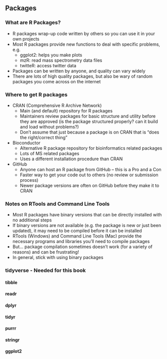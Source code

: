 ## Packages

### What are R Packages?
- R packages wrap-up code written by others so you can use it in your own projects
- Most R packages provide new functions to deal with specific problems, e.g.
  - ggplot2: helps you make plots
  - mzR: read mass spectrometry data files
  - twitteR: access twitter data
- Packages can be written by anyone, and quality can vary widely
- There are lots of high quality packages, but also be wary of random packages you come across on the internet

### Where to get R packages
- CRAN (Comprehensive R Archive Network)
  - Main (and default) repository for R packages
  - Maintainers review packages for basic structure and utility before they are approved
(is the package structured properly? can it build and load without problems?)
  - Don't assume that just because a package is on CRAN that is "does the right/correct thing"
- Bioconductor
  - Alternative R package repository for bioinformatics related packages
  - Lots of MS related packages
  - Uses a different installation procedure than CRAN
- GitHub
  - Anyone can host an R package from GitHub -- this is a Pro and a Con
  - Faster way to get your code out to others (no review or submission process)
  - Newer package versions are often on GitHub before they make it to CRAN

### Notes on RTools and Command Line Tools
- Most R packages have binary versions that can be directly installed with no additional steps
- If binary versions are not available (e.g. the package is new or just been updated), it may need to be compiled before it can be installed
- RTools (Windows) and Command Line Tools (Mac) provide the necessary programs and libraries you'll need to compile packages
- But... package compilation sometimes doesn't work (for a variety of reasons) and can be frustrating!
- In general, stick with using binary packages

### tidyverse - Needed for this book 
#### tibble {-}
#### readr {-}
#### dplyr {-}
#### tidyr {-}
#### purrr {-}
#### stringr {-}
#### ggplot2 {-}

